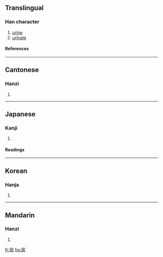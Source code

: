 {{see|尿}}

==Translingual==
===Han character===
{{Han char|rn=44|rad=尸|as=04|sn=7|four=7723<sub>2</sub>|canj=尸水 (SE)}}
# [[urine]]
# [[urinate]]
====References====
{{Han ref|kx=0300.200|dkj=07651|dj=0596.130|hdz=20966.150|uh=5C3F|ud=23615|bh=A7BF|bd=42943}}
----
==Cantonese==
===Hanzi===
{{yue-hanzi|jyut=|y=niu6, seui1}}
# {{defn|Cantonese}}
----
==Japanese==
===Kanji===
{{ja-kanji|grade=c|rs=尸04}}
# {{defn|Japanese}} 
====Readings====
{{ja-readings|on=[[にょう]] (nyō)|kun=[[いばり]] (ibari)}}
----
==Korean==
===Hanja===
{{ko-hanja|hangeul=뇨|rv=nyo|mr=nyo}}
# {{defn|Korean}}
----
==Mandarin==
===Hanzi===
{{cmn-hanzi|pin=[[niào]] ([[niao4]]), [[suī]] ([[sui1]])|wg=niao<sup>4</sup>, sui<sup>1</sup>}}
# {{defn|Mandarin}}

[[fr:尿]]
[[hu:尿]]